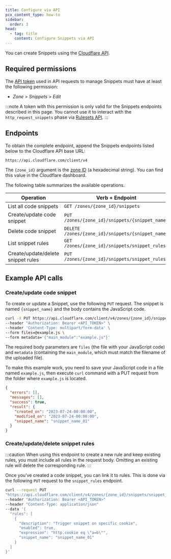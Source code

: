 ```yaml
---
title: Configure via API
pcx_content_type: how-to
sidebar:
  order: 3
head:
  - tag: title
    content: Configure Snippets via API
---
```


You can create Snippets using the [Cloudflare API](/fundamentals/api/).

## Required permissions

The [API token](/fundamentals/api/get-started/create-token/) used in API requests to manage Snippets must have at least the following permission:

- _Zone_ > _Snippets_ > _Edit_

:::note
A token with this permission is only valid for the Snippets endpoints described in this page. You cannot use it to interact with the `http_request_snippets` phase via [Rulesets API](/ruleset-engine/rulesets-api/).
:::

## Endpoints

To obtain the complete endpoint, append the Snippets endpoints listed below to the Cloudflare API base URL:

```txt
https://api.cloudflare.com/client/v4
```

The `{zone_id}` argument is the [zone ID](/fundamentals/setup/find-account-and-zone-ids/) (a hexadecimal string). You can find this value in the Cloudflare dashboard.

The following table summarizes the available operations.

| Operation                                  | Verb + Endpoint                                        |
| ------------------------------------------ | ------------------------------------------------------ |
| List all code snippets                     | `GET /zones/{zone_id}/snippets`                        |
| Create/update code snippet                 | `PUT /zones/{zone_id}/snippets/{snippet_name}`         |
| Delete code snippet                        | `DELETE /zones/{zone_id}/snippets/{snippet_name}`      |
| List snippet rules                         | `GET /zones/{zone_id}/snippets/snippet_rules`          |
| Create/update/delete snippet rules         | `PUT /zones/{zone_id}/snippets/snippet_rules`          |

## Example API calls

### Create/update code snippet

To create or update a Snippet, use the following `PUT` request. The snippet is named `{snippet_name}` and the body contains the JavaScript code.

```bash
curl -X PUT https://api.cloudflare.com/client/v4/zones/{zone_id}/snippets/{snippet_name} \
--header "Authorization: Bearer <API_TOKEN>" \
--header 'Content-Type: multipart/form-data' \
--form files=@example.js \
--form metadata='{"main_module":"example.js"}'
```

The required body parameters are `files` (the file with your JavaScript code) and `metadata` (containing the `main_module`, which must match the filename of the uploaded file).

To make this example work, you need to save your JavaScript code in a file named `example.js`, then execute `curl` command with a PUT request from the folder where `example.js` is located.

```json title="Example response"
{
  "errors": [],
  "messages": [],
  "success": true,
  "result": {
    "created_on": "2023-07-24-00:00:00",
    "modified_on": "2023-07-24-00:00:00",
    "snippet_name": "snippet_name_01"
  }
}
```

### Create/update/delete snippet rules

:::caution
When using this endpoint to create a new rule and keep existing rules, you must include all rules in the request body. Omitting an existing rule will delete the corresponding rule.
:::

Once you’ve created a code snippet, you can link it to rules. This is done via the following `PUT` request to the `snippet_rules` endpoint.

```bash
curl --request PUT
"https://api.cloudflare.com/client/v4/zones/{zone_id}/snippets/snippet_rules"
--header "Authorization: Bearer <API_TOKEN>"
--header "Content-Type: application/json"
--data '{
  "rules": [
    {
      "description": "Trigger snippet on specific cookie",
      "enabled": true,
      "expression": "http.cookie eq \"a=b\"",
      "snippet_name": "snippet_name_01"
    }
  ]
}'
```